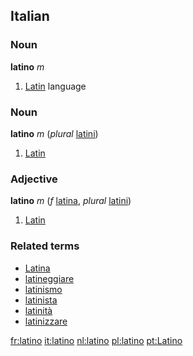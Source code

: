 {{See|Latino}}
==Italian==
===Noun===
'''latino''' ''m''

# [[Latin]] language

===Noun===
'''latino''' ''m'' (''plural'' [[latini]])

# [[Latin]]

===Adjective===
'''latino''' ''m'' (''f'' [[latina]], ''plural'' [[latini]])

# [[Latin]]

===Related terms===
*[[Latina]]
*[[latineggiare]]
*[[latinismo]]
*[[latinista]]
*[[latinità]]
*[[latinizzare]]

[[fr:latino]]
[[it:latino]]
[[nl:latino]]
[[pl:latino]]
[[pt:Latino]]